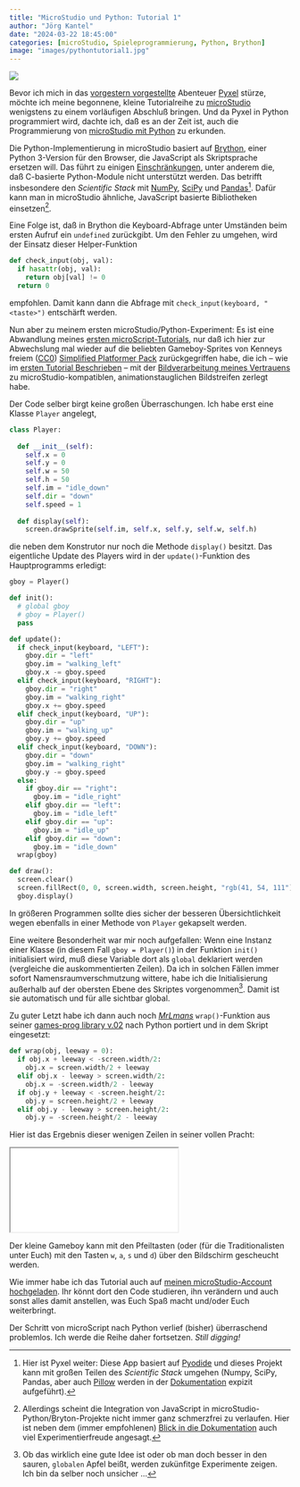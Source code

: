 ```yaml
---
title: "MicroStudio und Python: Tutorial 1"
author: "Jörg Kantel"
date: "2024-03-22 18:45:00"
categories: [microStudio, Spieleprogrammierung, Python, Brython]
image: "images/pythontutorial1.jpg"
---
```


[![](images/pythontutorial1-b.jpg)](https://www.flickr.com/photos/schockwellenreiter/53602933247/)

Bevor ich mich in das [vorgestern vorgestellte](https://kantel.github.io/posts/2024032002_first_steps_pyxel/) Abenteuer [Pyxel](http://cognitiones.kantel-chaos-team.de/multimedia/spieleprogrammierung/pyxel.html) stürze, möchte ich meine begonnene, kleine Tutorialreihe zu [microStudio](http://cognitiones.kantel-chaos-team.de/multimedia/spieleprogrammierung/microstudio.html) wenigstens zu einem vorläufigen Abschluß bringen. Und da Pyxel in Python programmiert wird, dachte ich, daß es an der Zeit ist, auch die Programmierung von [microStudio mit Python](https://microstudio.dev/documentation/Python/) zu erkunden.

Die Python-Implementierung in microStudio basiert auf [Brython](https://brython.info/), einer Python&nbsp;3-Version für den Browser, die JavaScript als Skriptsprache ersetzen will. Das führt zu einigen [Einschränkungen](https://brython.info/static_doc/3.12/en/faq.html), unter anderem die, daß C-basierte Python-Module nicht unterstützt werden. Das betrifft insbesondere den *Scientific Stack* mit [NumPy](http://cognitiones.kantel-chaos-team.de/programmierung/python/numpy.html), [SciPy](http://cognitiones.kantel-chaos-team.de/programmierung/python/scipy.html) und [Pandas](http://cognitiones.kantel-chaos-team.de/programmierung/python/pandas.html)[^1]. Dafür kann man in microStudio ähnliche, JavaScript basierte Bibliotheken einsetzen[^2].

[^1]: Hier ist Pyxel weiter: Diese App basiert auf [Pyodide](http://cognitiones.kantel-chaos-team.de/programmierung/python/pyodide.html) und dieses Projekt kann mit großen Teilen des *Scientific Stack* umgehen (Numpy, SciPy, Pandas, aber auch [Pillow](http://cognitiones.kantel-chaos-team.de/programmierung/python/pillow.html) werden in der [Dokumentation](https://pyodide.org/en/stable/usage/packages-in-pyodide.html) expizit aufgeführt).

[^2]: Allerdings scheint die Integration von JavaScript in microStudio-Python/Bryton-Projekte nicht immer ganz schmerzfrei zu verlaufen. Hier ist neben dem (immer empfohlenen) [Blick in die Dokumentation](https://microstudio.dev/documentation/Advanced-microScript/) auch viel Experimentierfreude angesagt.

Eine Folge ist, daß in Brython die Keyboard-Abfrage unter Umständen beim ersten Aufruf ein `undefined` zurückgibt. Um den Fehler zu umgehen, wird der Einsatz dieser Helper-Funktion

~~~Python
def check_input(obj, val):
  if hasattr(obj, val):
    return obj[val] != 0
  return 0
~~~

empfohlen. Damit kann dann die Abfrage mit `check_input(keyboard, "<taste>")` entschärft werden.

Nun aber zu meinem ersten microStudio/Python-Experiment: Es ist eine Abwandlung meines [ersten microScript-Tutorials](https://kantel.github.io/posts/2024031201_microstudio_tut_01/), nur daß ich hier zur Abwechslung mal wieder auf die beliebten Gameboy-Sprites von Kenneys freiem ([CC0](https://creativecommons.org/publicdomain/zero/1.0/)) [Simplified Platformer Pack](https://kenney.nl/assets/simplified-platformer-pack) zurückgegriffen habe, die ich -- wie im [ersten Tutorial Beschrieben](https://kantel.github.io/posts/2024031201_microstudio_tut_01/) -- mit der [Bildverarbeitung meines Vertrauens](http://cognitiones.kantel-chaos-team.de/multimedia/computergraphik/gc.html) zu microStudio-kompatiblen, animationstauglichen Bildstreifen zerlegt habe.

Der Code selber birgt keine großen Überraschungen. Ich habe erst eine Klasse `Player` angelegt,

~~~python
class Player:
  
  def __init__(self):
    self.x = 0
    self.y = 0
    self.w = 50
    self.h = 50
    self.im = "idle_down"
    self.dir = "down"
    self.speed = 1
    
  def display(self):
    screen.drawSprite(self.im, self.x, self.y, self.w, self.h)
~~~

die neben dem Konstrutor nur noch die Methode `display()` besitzt. Das eigentliche Update des Players wird in der `update()`-Funktion des Hauptprogramms erledigt:

~~~python
gboy = Player()

def init():
  # global gboy
  # gboy = Player()
  pass

def update():
  if check_input(keyboard, "LEFT"):
    gboy.dir = "left"
    gboy.im = "walking_left"
    gboy.x -= gboy.speed
  elif check_input(keyboard, "RIGHT"):
    gboy.dir = "right"
    gboy.im = "walking_right"
    gboy.x += gboy.speed
  elif check_input(keyboard, "UP"):
    gboy.dir = "up"
    gboy.im = "walking_up"
    gboy.y += gboy.speed
  elif check_input(keyboard, "DOWN"):
    gboy.dir = "down"
    gboy.im = "walking_right"
    gboy.y -= gboy.speed
  else:
    if gboy.dir == "right":
      gboy.im = "idle_right"
    elif gboy.dir == "left":
      gboy.im = "idle_left"
    elif gboy.dir == "up":
      gboy.im = "idle_up"
    elif gboy.dir == "down":
      gboy.im = "idle_down"
  wrap(gboy)

def draw():
  screen.clear()
  screen.fillRect(0, 0, screen.width, screen.height, "rgb(41, 54, 111")
  gboy.display()
~~~

In größeren Programmen sollte dies sicher der besseren Übersichtlichkeit wegen ebenfalls in einer Methode von `Player` gekapselt werden.

Eine weitere Besonderheit war mir noch aufgefallen: Wenn eine Instanz einer Klasse (in diesem Fall `gboy = Player()`) in der Funktion `init()` initialisiert wird, muß diese Variable dort als `global` deklariert werden (vergleiche die auskommentierten Zeilen). Da ich in solchen Fällen immer sofort Namensraumverschmutzung wittere, habe ich die Initialisierung außerhalb auf der obersten Ebene des Skriptes vorgenommen[^3]. Damit ist sie automatisch und für alle sichtbar global.

[^3]: Ob das wirklich eine gute Idee ist oder ob man doch besser in den sauren, `globalen` Apfel beißt, werden zukünfitge Experimente zeigen. Ich bin da selber noch unsicher&nbsp;…

Zu guter Letzt habe ich dann auch noch *[MrLmans](https://microstudio.io/mrLman/)* `wrap()`-Funktion aus seiner [games-prog library v.02](https://microstudio.dev/i/mrLman/gamesproglibrary/) nach Python portiert und in dem Skript eingesetzt:

~~~python
def wrap(obj, leeway = 0):
  if obj.x + leeway < -screen.width/2:
    obj.x = screen.width/2 + leeway
  elif obj.x - leeway > screen.width/2:
    obj.x = -screen.width/2 - leeway
  if obj.y + leeway < -screen.height/2:
    obj.y = screen.height/2 + leeway
  elif obj.y - leeway > screen.height/2:
    obj.y = -screen.height/2 - leeway
~~~

Hier ist das Ergebnis dieser wenigen Zeilen in seiner vollen Pracht:

<iframe src="pythontutorial1/index.html" class="if16_9" name="microStudio Python Tutorial 1"></iframe>

Der kleine Gameboy kann mit den Pfeiltasten (oder (für die Traditionalisten unter Euch) mit den Tasten `w`, `a`, `s` und `d`) über den Bildschirm gescheucht werden.

Wie immer habe ich das Tutorial auch auf [meinen microStudio-Account hochgeladen](https://microstudio.dev/projects/pythontutorial1/code/). Ihr könnt dort den Code studieren, ihn verändern und auch sonst alles damit anstellen, was Euch Spaß macht und/oder Euch weiterbringt.

Der Schritt von microScript nach Python verlief (bisher) überraschend problemlos. Ich werde die Reihe daher fortsetzen. *Still digging!*